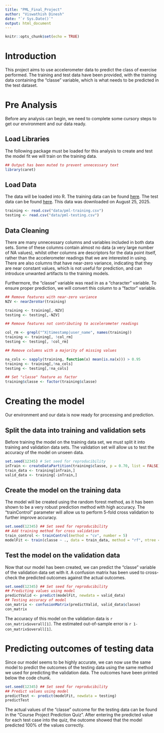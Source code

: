 ```yaml
---
title: "PML_Final_Project"
author: "Viswathish Dinesh"
date: "`r Sys.Date()`"
output: html_document
---
```


```r
knitr::opts_chunk$set(echo = TRUE)
```

# Introduction

This project aims to use accelerometer data to predict the class of exercise performed. The training and test data have been provided, with the training data containing the "classe" variable, which is what needs to be predicted in the test dataset.

# Pre Analysis

Before any analysis can begin, we need to complete some cursory steps to get our environment and our data ready.

## Load Libraries

The following package must be loaded for this analysis to create and test the model fit we will train on the training data.

```r
## Output has been muted to prevent unnecessary text
library(caret)
```

## Load Data

The data will be loaded into R. The training data can be found [here](https://d396qusza40orc.cloudfront.net/predmachlearn/pml-training.csv). The test data can be found [here](https://d396qusza40orc.cloudfront.net/predmachlearn/pml-testing.csv). This data was downloaded on August 25, 2025.

```r
training <- read.csv("data/pml-training.csv")
testing <- read.csv("data/pml-testing.csv")
```

## Data Cleaning

There are many unnecessary columns and variables included in both data sets. Some of these columns contain almost no data (a very large number of NA values), whilst other columns are descriptors for the data point itself, rather than the accelerometer readings that we are interested in using. There are also columns that have near-zero variance, indicating that they are near constant values, which is not useful for prediction, and can introduce unwanted artifacts to the training models.

Furthermore, the "classe" variable was read in as a "character" variable. To ensure proper prediction, we will convert this column to a "factor" variable.

```r
## Remove features with near-zero variance
NZV <- nearZeroVar(training)

training <- training[,-NZV]
testing <- testing[,-NZV]

## Remove features not contributing to accelerometer readings

col_rm <- grepl("^X|timestamp|user_name", names(training))
training <- training[, !col_rm]
testing <- testing[, !col_rm]

## Remove columns with a majority of missing values

na_cols <- sapply(training, function(x) mean(is.na(x))) > 0.95
training <- training[,!na_cols]
testing <- testing[,!na_cols]

## Set "classe" feature as factor
training$classe <- factor(training$classe)
```

# Creating the model

Our environment and our data is now ready for processing and prediction.

## Split the data into training and validation sets

Before training the model on the training data set, we must split it into training and validation data sets. The validation set will allow us to test the accuracy of the model on unseen data.

```r
set.seed(12345) # Set seed for reproducibility
inTrain <- createDataPartition(training$classe, p = 0.70, list = FALSE)
train_data <- training[inTrain,]
valid_data <- training[-inTrain,]
```

## Create the model on the training data

The model will be created using the random forest method, as it has been shown to be a very robust prediction method with high accuracy. The "trainControl" parameter will allow us to perform 5-fold cross validation to further improve accuracy.

```r
set.seed(12345) ## Set seed for reproducibility
## Add training method for cross validation
train_control <- trainControl(method = "cv", number = 5)
modelFit <- train(classe ~ ., data = train_data, method = "rf", ntree = 250, trControl = train_control)
```

## Test the model on the validation data

Now that our model has been created, we can predict the "classe" variable of the validation data set with it. A confusion matrix has been used to cross-check the predicted outcomes against the actual outcomes.

```r
set.seed(12345) ## Set seed for reproducibility
## Predicting values using model
predictValid <- predict(modelFit, newdata = valid_data)
## Testing accuracy of model
con_matrix <- confusionMatrix(predictValid, valid_data$classe)
con_matrix
```

The accuracy of this model on the validation data is `r con_matrix$overall[1]`. The estimated out-of-sample error is `r 1-con_matrix$overall[1]`.

# Predicting outcomes of testing data

Since our model seems to be highly accurate, we can now use the same model to predict the outcomes of the testing data using the same method we used for predicting the validation data. The outcomes have been printed below the code chunk.

```r
set.seed(12345) ## Set seed for reproducibility
## Predict values using model
predictTest <- predict(modelFit, newdata = testing)
predictTest
```

The actual values of the "classe" outcome for the testing data can be found in the "Course Project Prediction Quiz". After entering the predicted value for each test case into the quiz, the outcome showed that the model predicted 100% of the values correctly.
